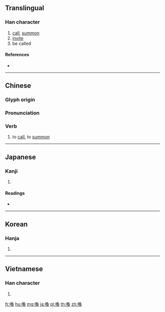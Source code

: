 {{also|唤}}
==Translingual==

===Han character===
{{Han char|rn=30|rad=口|as=09|sn=12|four=67034|canj=RNBK|ids=⿰口奐}}

# [[call]], [[summon]]
# [[invite]]
# be called

====References====
* {{Han ref|kx=0199.010|dkj=03953|dj=0420.250|hdz=10658.061|uh=559A|ud=21914|bh=B3EA|bd=46058}}

----

==Chinese==
{{zh-forms|s=唤}}

===Glyph origin===
{{Han etym}}

===Pronunciation===
{{zh-pron
|m=huàn
|c=wun6
|h=pfs=
|md=
|mn=
|w=
|mc=y
|oc=y
|cat=v
}}

===Verb===
{{zh-verb}}

# to [[call]], to [[summon]]

----

==Japanese==

===Kanji===
{{ja-kanji|grade=c|rs=口09}}

# {{defn|lang=ja|sort=口09}}

====Readings====
* {{ja-readings|goon=[[かん]] (kan)|kanon=[[かん]] (kan)|nanori=[[よぶ]] (yobu)|kun=[[よぶ]] (yobu)}}

----

==Korean==

===Hanja===
{{ko-hanja|hangeul=환|rv=hwan|mr=hwan}}

# {{defn|lang=ko|sort=口09}}

----

==Vietnamese==

===Han character===
{{vi-hantu|hoán|rs=口09}}

# {{defn|vi}}

[[fr:喚]]
[[hu:喚]]
[[mg:喚]]
[[ja:喚]]
[[pl:喚]]
[[th:喚]]
[[zh:喚]]